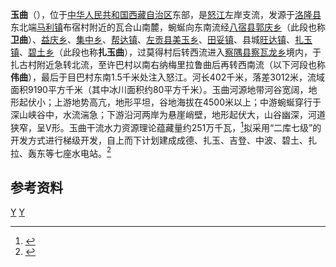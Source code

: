 {{维基化|time = 2021-12-28}}
{{coord|28|35|49|N|98|21|57|E|region:CN_type:waterbody|display=title}}
{{Infobox river
| name               = 玉曲
| name_native        = 
| image              = 20140920 Yuqu River in Zogang County.jpg
| image_size         = 280px
| image_caption      = 玉曲左贡县河段
| river_system       = [[怒江|怒江]]流域
| progression        = 
| source1_location   = [[西藏自治区|西藏自治区]][[洛隆县|洛隆县]][[马利镇|马利镇]]布宿村瓦合山南麓
| mouth_location     = 西藏自治区[[察隅县|察隅县]][[察瓦龙乡|察瓦龙乡]]目巴村东南[[怒江|怒江]]
| altitude_difference= 
| basin_size         = 9190 km<sup>2</sup>
| basin_countries    = {{PRC}}
| basin_cities       = 左贡县
| basin_landmarks    = 
| basin_population   = 
<!---------------------- PHYSIOGNOMY -->
| length             = 402 km
| discharge1_location= 
| discharge1_min     = 
| discharge1_avg     = 
| discharge1_max     = 
<!---------------------- FEATURES -->
| tributaries_left   = 直曲、牙曲、果曲、开曲、橙曲、节曲、阿比曲、大曲、班章烘曲
| tributaries_right  = 如曲、觉曲、多庆曲、曲扎曲、艾喜曲、梅里拉鲁曲
| waterbodies        = 
| waterfalls         = 
| bridges            = 
| ports              = 
| custom_label       = 
| custom_data        = 
| extra              = 
}}
'''玉曲'''（{{bo|z=<big>གཡུ་ཆུ།</big>|w=gyu chu}}），位于[[中华人民共和国|中华人民共和国]][[西藏自治区|西藏自治区]]东部，是[[怒江|怒江]]左岸支流，发源于[[洛隆县|洛隆县]]东北端[[马利镇|马利镇]]布宿村附近的瓦合山南麓，蜿蜒向东南流经[[八宿县|八宿县]][[郭庆乡|郭庆乡]]（此段也称'''卫曲'''）、[[益庆乡|益庆乡]]、[[集中乡|集中乡]]、[[帮达镇|帮达镇]]、[[左贡县|左贡县]][[美玉乡|美玉乡]]、[[田妥镇|田妥镇]]、县城[[旺达镇|旺达镇]]、[[扎玉镇|扎玉镇]]、[[碧土乡|碧土乡]]（此段也称'''扎玉曲'''），过莫得村后转西流进入[[察隅县|察隅县]][[察瓦龙乡|察瓦龙乡]]境内，于扎古村附近急转北流，至许巴村以南右纳梅里拉鲁曲后再转西南流（以下河段也称'''伟曲'''），最后于目巴村东南1.5千米处注入怒江。河长402千米，落差3012米，流域面积9190平方千米（其中冰川面积约80平方千米）。玉曲河源地带河谷宽阔，地形起伏小；上游地势高亢，地形平坦，谷地海拔在4500米以上；中游蜿蜒穿行于深山峡谷中，水流湍急；下游沿河两岸为悬崖峭壁，地形起伏大，山谷幽深，河道狭窄，呈V形。玉曲干流水力资源理论蕴藏量约251万千瓦，<ref name="中国河湖大典">{{cite book zh |author=《[[中国河湖大典|中国河湖大典]]》编纂委员会 |title=《中国河湖大典·西南诸河卷》 |format=M |edition=1 |location=北京 |publisher=中国水利水电出版社 |date=2014年11月 |pages=67页 |id= ISBN 978-7-5170-2699-0}}</ref>拟采用“二库七级”的开发方式进行梯级开发，自上而下计划建成成德、扎玉、吉登、中波、碧土、扎拉、轰东等七座水电站。<ref>{{cite web | language = zh-cn | publisher = 中电新闻网 | title = 清洁能源照亮雪域高原 ———西藏自治区50年来电源建设发展回眸 | url = http://www.zswj.com/newsinfo.aspx?NId=27426&NodeID=128 | date = 2015-09-09 | accessdate = 2016-06-29 }}{{dead link|date=2018年3月 |bot=InternetArchiveBot |fix-attempted=yes }}</ref>

== 参考资料 ==
{{reflist}}

{{薩爾溫江}}

[[Category:西藏河流|Y]]
[[Category:怒江水系|Y]]